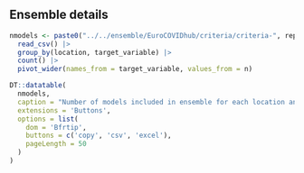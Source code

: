 ## Ensemble details

<!--- Number of models included in the ensemble for each country and target --->
```r
nmodels <- paste0("../../ensemble/EuroCOVIDhub/criteria/criteria-", report_date, ".csv") |> 
  read_csv() |>
  group_by(location, target_variable) |> 
  count() |> 
  pivot_wider(names_from = target_variable, values_from = n) 
```

```r
DT::datatable(
  nmodels, 
  caption = "Number of models included in ensemble for each location and target",
  extensions = 'Buttons',
  options = list(
    dom = 'Bfrtip',
    buttons = c('copy', 'csv', 'excel'),
    pageLength = 50
  )
)
```
